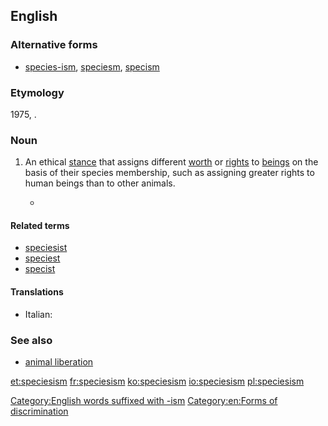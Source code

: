 ==English==
{{wikipedia}}

===Alternative forms===
* [[species-ism]], [[speciesm]], [[specism]]

===Etymology===
1975, {{suffix|species|ism|lang=en}}.

===Noun===
{{en-noun|-}}

# {{context|philosophy|ethics|lang=en}} An ethical [[stance]] that assigns different [[worth]] or [[right]]s to [[beings]] on the basis of their species membership, such as assigning greater rights to human beings than to other animals.
#* {{quote-book|passage=Such is the breathtaking '''speciesism''' of our Christian-inspired attitudes, the abortion of a single human zygote (most of them are destined to be spontaneously aborted anyway) can arouse more moral solicitude and righteous indignation than the vivisection of any number of intelligent adult chimpanzees|author=[[w:Richard Dawkins|Richard Dawkins]]|title=The Blind Watchmaker|publisher=W. W. Norton & Company, Inc.|location=New York|origyear=1986|year=1996|isbn=0-393-31570-3}}

====Related terms====
* [[speciesist]]
* [[speciest]]
* [[specist]]

====Translations====
{{trans-top}}
* Italian: {{t|it|specismo|m}}
{{trans-mid}}
{{trans-bottom}}

===See also===
* [[animal liberation]]

[[Category:English words suffixed with -ism]]
[[Category:en:Forms of discrimination]]

[[et:speciesism]]
[[fr:speciesism]]
[[ko:speciesism]]
[[io:speciesism]]
[[pl:speciesism]]